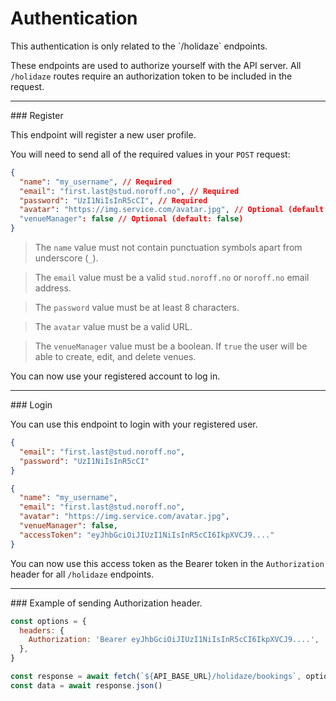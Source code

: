 
# Authentication

<Callout type="info">
  This authentication is only related to the `/holidaze` endpoints.
</Callout>

These endpoints are used to authorize yourself with the API server. All `/holidaze` routes require an authorization token to be included in the request.

<Hr />
### Register

<EndpointDetails method="POST" path="/holidaze/auth/register" />

This endpoint will register a new user profile.

You will need to send all of the required values in your `POST` request:

```json filename="Request"
{
  "name": "my_username", // Required
  "email": "first.last@stud.noroff.no", // Required
  "password": "UzI1NiIsInR5cCI", // Required
  "avatar": "https://img.service.com/avatar.jpg", // Optional (default: null)
  "venueManager": false // Optional (default: false)
}
```

> The `name` value must not contain punctuation symbols apart from underscore (`_`).

> The `email` value must be a valid `stud.noroff.no` or `noroff.no` email address.

> The `password` value must be at least 8 characters.

> The `avatar` value must be a valid URL.

> The `venueManager` value must be a boolean. If `true` the user will be able to create, edit, and delete venues.

You can now use your registered account to log in.

<Hr />
### Login

<EndpointDetails method="POST" path="/holidaze/auth/login" />

You can use this endpoint to login with your registered user.

```json filename="Request"
{
  "email": "first.last@stud.noroff.no",
  "password": "UzI1NiIsInR5cCI"
}
```

```json filename="Response"
{
  "name": "my_username",
  "email": "first.last@stud.noroff.no",
  "avatar": "https://img.service.com/avatar.jpg",
  "venueManager": false,
  "accessToken": "eyJhbGciOiJIUzI1NiIsInR5cCI6IkpXVCJ9...."
}
```

You can now use this access token as the Bearer token in the `Authorization` header for all `/holidaze` endpoints.

<Hr />
### Example of sending Authorization header.

```js filename="Example"
const options = {
  headers: {
    Authorization: 'Bearer eyJhbGciOiJIUzI1NiIsInR5cCI6IkpXVCJ9....',
  },
}

const response = await fetch(`${API_BASE_URL}/holidaze/bookings`, options)
const data = await response.json()
```
